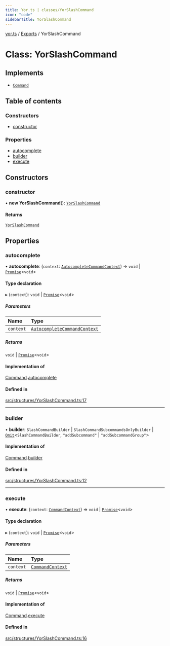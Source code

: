 ```yaml
---
title: Yor.ts | classes/YorSlashCommand
icon: "code"
sidebarTitle: YorSlashCommand
---
```

[yor.ts](../README) / [Exports](../modules) / YorSlashCommand

# Class: YorSlashCommand

## Implements

- [`Command`](../interfaces/Command)

## Table of contents

### Constructors

- [constructor](YorSlashCommand#constructor)

### Properties

- [autocomplete](YorSlashCommand#autocomplete)
- [builder](YorSlashCommand#builder)
- [execute](YorSlashCommand#execute)

## Constructors

### constructor

• **new YorSlashCommand**(): [`YorSlashCommand`](YorSlashCommand)

#### Returns

[`YorSlashCommand`](YorSlashCommand)

## Properties

### autocomplete

• **autocomplete**: (`context`: [`AutocompleteCommandContext`](AutocompleteCommandContext)) => `void` \| [`Promise`]( https://developer.mozilla.org/docs/Web/JavaScript/Reference/Global_Objects/Promise )\<`void`\>

#### Type declaration

▸ (`context`): `void` \| [`Promise`]( https://developer.mozilla.org/docs/Web/JavaScript/Reference/Global_Objects/Promise )\<`void`\>

##### Parameters

| Name | Type |
| :------ | :------ |
| `context` | [`AutocompleteCommandContext`](AutocompleteCommandContext) |

##### Returns

`void` \| [`Promise`]( https://developer.mozilla.org/docs/Web/JavaScript/Reference/Global_Objects/Promise )\<`void`\>

#### Implementation of

[Command](../interfaces/Command).[autocomplete](../interfaces/Command#autocomplete)

#### Defined in

[src/structures/YorSlashCommand.ts:17](https://github.com/OreOreki/interactions.ts/blob/17758ff/src/structures/YorSlashCommand.ts#L17)

___

### builder

• **builder**: `SlashCommandBuilder` \| `SlashCommandSubcommandsOnlyBuilder` \| [`Omit`]( https://www.typescriptlang.org/docs/handbook/utility-types.html#omittype-keys )\<`SlashCommandBuilder`, ``"addSubcommand"`` \| ``"addSubcommandGroup"``\>

#### Implementation of

[Command](../interfaces/Command).[builder](../interfaces/Command#builder)

#### Defined in

[src/structures/YorSlashCommand.ts:12](https://github.com/OreOreki/interactions.ts/blob/17758ff/src/structures/YorSlashCommand.ts#L12)

___

### execute

• **execute**: (`context`: [`CommandContext`](CommandContext)) => `void` \| [`Promise`]( https://developer.mozilla.org/docs/Web/JavaScript/Reference/Global_Objects/Promise )\<`void`\>

#### Type declaration

▸ (`context`): `void` \| [`Promise`]( https://developer.mozilla.org/docs/Web/JavaScript/Reference/Global_Objects/Promise )\<`void`\>

##### Parameters

| Name | Type |
| :------ | :------ |
| `context` | [`CommandContext`](CommandContext) |

##### Returns

`void` \| [`Promise`]( https://developer.mozilla.org/docs/Web/JavaScript/Reference/Global_Objects/Promise )\<`void`\>

#### Implementation of

[Command](../interfaces/Command).[execute](../interfaces/Command#execute)

#### Defined in

[src/structures/YorSlashCommand.ts:16](https://github.com/OreOreki/interactions.ts/blob/17758ff/src/structures/YorSlashCommand.ts#L16)
